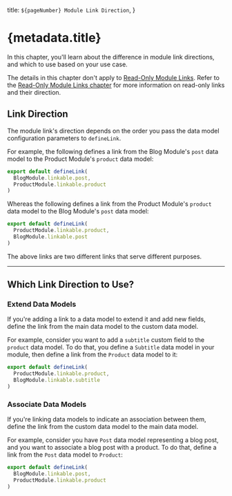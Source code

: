  title: `${pageNumber} Module Link Direction`,
}

# {metadata.title}

In this chapter, you'll learn about the difference in module link directions, and which to use based on your use case.

<Note>

The details in this chapter don't apply to [Read-Only Module Links](../read-only/page.mdx). Refer to the [Read-Only Module Links chapter](../read-only/page.mdx) for more information on read-only links and their direction.

</Note>

## Link Direction

The module link's direction depends on the order you pass the data model configuration parameters to `defineLink`.

For example, the following defines a link from the Blog Module's `post` data model to the Product Module's `product` data model:

```ts
export default defineLink(
  BlogModule.linkable.post,
  ProductModule.linkable.product
)
```

Whereas the following defines a link from the Product Module's `product` data model to the Blog Module's `post` data model:

```ts
export default defineLink(
  ProductModule.linkable.product,
  BlogModule.linkable.post
)
```

The above links are two different links that serve different purposes.

---

## Which Link Direction to Use?

### Extend Data Models

If you're adding a link to a data model to extend it and add new fields, define the link from the main data model to the custom data model.

For example, consider you want to add a `subtitle` custom field to the `product` data model. To do that, you define a `Subtitle` data model in your module, then define a link from the `Product` data model to it:

```ts
export default defineLink(
  ProductModule.linkable.product,
  BlogModule.linkable.subtitle
)
```

### Associate Data Models

If you're linking data models to indicate an association between them, define the link from the custom data model to the main data model.

For example, consider you have `Post` data model representing a blog post, and you want to associate a blog post with a product. To do that, define a link from the `Post` data model to `Product`:

```ts
export default defineLink(
  BlogModule.linkable.post,
  ProductModule.linkable.product
)
```
